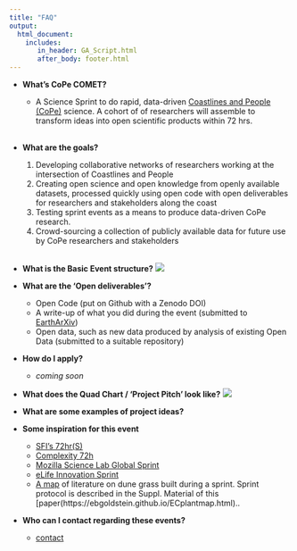```yaml
---
title: "FAQ"
output: 
  html_document:
    includes:
       in_header: GA_Script.html
       after_body: footer.html
---
```


* **What's CoPe COMET?**
  + A Science Sprint to do rapid, data-driven [Coastlines and People (CoPe)](https://coastlinesandpeople.org) science. A cohort of of researchers will assemble to transform  ideas into open scientific products within 72 hrs.   
<br>

* **What are the goals?**
  1. Developing collaborative networks of researchers working at the intersection of Coastlines and People
  2. Creating open science and open knowledge from openly available datasets, processed quickly using open code with open deliverables for researchers and stakeholders along the coast
  3. Testing sprint events as a means to produce data-driven CoPe research. 
  4. Crowd-sourcing a collection of publicly available data for future use by CoPe researchers and stakeholders  
<br>

* **What is the Basic Event structure?**
  ![](Events.jpg)
<br>

* **What are the 'Open deliverables'?**
  + Open Code (put on Github with a Zenodo DOI)
  + A write-up of what you did during the event (submitted to [EarthArXiv](https://eartharxiv.org)) 
  + Open data, such as new data produced by analysis of existing Open Data (submitted to a suitable repository)  

* **How do I apply?**
  + _coming soon_

* **What does the Quad Chart / 'Project Pitch' look like?**
  ![](exQuad.jpg)


* **What are some examples of project ideas?**

  

* **Some inspiration for this event**
  + [SFI's 72hr(S)](https://www.santafe.edu/news-center/news/72-hours-science-announce)
  + [Complexity 72h](https://complexity72h.weebly.com) 
  + [Mozilla Science Lab Global Sprint](https://science.mozilla.org/programs/events/global-sprint-2016)
  + [eLife Innovation Sprint](https://sprint.elifesciences.org)
  + [A map](https://ebgoldstein.github.io/ECplantmap.html) of literature on dune grass built during a sprint. Sprint protocol is described in the Suppl. Material of this [paper(https://ebgoldstein.github.io/ECplantmap.html)..
<br>


* **Who can I contact regarding these events?**
  + [contact](https://copecomet.github.io/Contact.html)
    